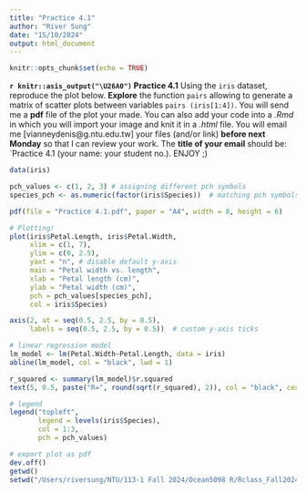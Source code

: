 ```yaml
---
title: "Practice 4.1"
author: "River Sung"
date: "15/10/2024"
output: html_document
---
```


```r
knitr::opts_chunk$set(echo = TRUE)
```

<p class="alert">
**`r knitr::asis_output("\U26A0")` Practice 4.1** Using the `iris` dataset, reproduce the plot below. **Explore** the function `pairs` allowing to generate a matrix of scatter plots between variables `pairs (iris[1:4])`. You will send me a **pdf** file of the plot your made. You can also add your code into a *.Rmd* in which you will import your image and knit it in a *.html* file. You will email me [vianneydenis@g.ntu.edu.tw] your files (and/or link) **before next Monday** so that I can review your work. The **title of your email** should be: `Practice 4.1 (your name: your student no.). ENJOY ;)
</p>


```r
data(iris)

pch_values <- c(1, 2, 3) # assigning different pch symbols 
species_pch <- as.numeric(factor(iris$Species))  # matching pch symbols to species

pdf(file = "Practice 4.1.pdf", paper = "A4", width = 8, height = 6)

# Plotting! 
plot(iris$Petal.Length, iris$Petal.Width, 
     xlim = c(1, 7),
     ylim = c(0, 2.5),
     yaxt = "n", # disable default y-axis
     main = "Petal width vs. length", 
     xlab = "Petal length (cm)", 
     ylab = "Petal width (cm)", 
     pch = pch_values[species_pch],  
     col = iris$Species)  

axis(2, at = seq(0.5, 2.5, by = 0.5), 
     labels = seq(0.5, 2.5, by = 0.5))  # custom y-axis ticks

# linear regression model
lm_model <- lm(Petal.Width~Petal.Length, data = iris)
abline(lm_model, col = "black", lwd = 1)

r_squared <- summary(lm_model)$r.squared
text(5, 0.5, paste("R=", round(sqrt(r_squared), 2)), col = "black", cex = 1.2) # coordinate as plot location. VD: Should be sqrt OR R^2 

# legend
legend("topleft", 
       legend = levels(iris$Species), 
       col = 1:3, 
       pch = pch_values)

# export plot as pdf 
dev.off()
getwd()
setwd("/Users/riversung/NTU/113-1 Fall 2024/Ocean5098 R/Rclass_Fall2024/Graphics")
```

